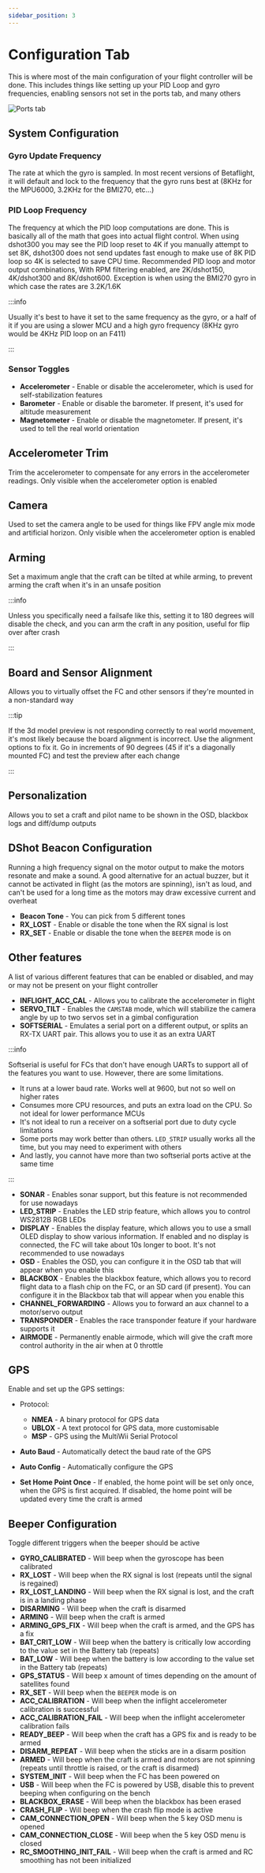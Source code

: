 ```yaml
---
sidebar_position: 3
---
```


# Configuration Tab

This is where most of the main configuration of your flight controller will be done. This includes things 
like setting up your PID Loop and gyro frequencies, enabling sensors not set in the ports tab, and many others

![Ports tab](/img/betaflight_configurator_configuration_tab.png)

## System Configuration

### Gyro Update Frequency

The rate at which the gyro is sampled. In most recent versions of Betaflight, it will default and lock to the frequency 
that the gyro runs best at (8KHz for the MPU6000, 3.2KHz for the BMI270, etc...)

### PID Loop Frequency

The frequency at which the PID loop computations are done. This is basically all of the math that goes into actual 
flight control. When using dshot300 you may see the PID loop reset to 4K if you manually attempt to set 8K, dshot300 
does not send updates fast enough to make use of 8K PID loop so 4K is selected to save CPU time. 
Recommended PID loop and motor output combinations, With RPM filtering enabled, are 2K/dshot150, 4K/dshot300 and 
8K/dshot600. Exception is when using the BMI270 gyro in which case the rates are 3.2K/1.6K 

:::info

Usually it's best to have it set to the same frequency as the gyro, or a half of it if you are using a slower MCU 
and a high gyro frequency (8KHz gyro would be 4KHz PID loop on an F411)

:::

### Sensor Toggles

* **Accelerometer** - Enable or disable the accelerometer, which is used for self-stabilization features
* **Barometer** - Enable or disable the barometer. If present, it's used for altitude measurement
* **Magnetometer** - Enable or disable the magnetometer. If present, it's used to tell the real world orientation

## Accelerometer Trim

Trim the accelerometer to compensate for any errors in the accelerometer readings. Only visible when the 
accelerometer option is enabled

## Camera

Used to set the camera angle to be used for things like FPV angle mix mode and artificial horizon. Only visible 
when the accelerometer option is enabled

## Arming

Set a maximum angle that the craft can be tilted at while arming, to prevent arming the craft when it's in an unsafe 
position

:::info

Unless you specifically need a failsafe like this, setting it to 180 degrees will disable the check, and you can arm 
the craft in any position, useful for flip over after crash

:::

## Board and Sensor Alignment

Allows you to virtually offset the FC and other sensors if they're mounted in a non-standard way

:::tip

If the 3d model preview is not responding correctly to real world movement, it's most likely because the board 
alignment is incorrect. Use the alignment options to fix it. Go in increments of 90 degrees (45 if it's a diagonally mounted FC) 
and test the preview after each change

:::


## Personalization

Allows you to set a craft and pilot name to be shown in the OSD, blackbox logs and diff/dump outputs

## DShot Beacon Configuration

Running a high frequency signal on the motor output to make the motors resonate and make a sound. A good alternative 
for an actual buzzer, but it cannot be activated in flight (as the motors are spinning), isn't as loud, and can't be 
used for a long time as the motors may draw excessive current and overheat

* **Beacon Tone** - You can pick from 5 different tones
* **RX_LOST** - Enable or disable the tone when the RX signal is lost
* **RX_SET** - Enable or disable the tone when the `BEEPER` mode is on

## Other features

A list of various different features that can be enabled or disabled, and may or may not be present on your flight 
controller

* **INFLIGHT_ACC_CAL** - Allows you to calibrate the accelerometer in flight
* **SERVO_TILT** - Enables the `CAMSTAB` mode, which will stabilize the camera angle by up to two servos set in a gimbal 
configuration
* **SOFTSERIAL** - Emulates a serial port on a different output, or splits an RX-TX UART pair. This allows you to use 
it as an extra UART 

:::info

Softserial is useful for FCs that don't have enough UARTs to support all of the features you want to use. However, 
there are some limitations. 
* It runs at a lower baud rate. Works well at 9600, but not so well on higher rates
* Consumes more CPU resources, and puts an extra load on the CPU. So not ideal for lower performance MCUs
* It's not ideal to run a receiver on a softserial port due to duty cycle limitations
* Some ports may work better than others. `LED_STRIP` usually works all the time, but you may need to experiment with others
* And lastly, you cannot have more than two softserial ports active at the same time

:::

* **SONAR** - Enables sonar support, but this feature is not recommended for use nowadays
* **LED_STRIP** - Enables the LED strip feature, which allows you to control WS2812B RGB LEDs
* **DISPLAY** - Enables the display feature, which allows you to use a small OLED display to show various information. 
If enabled and no display is connected, the FC will take about 10s longer to boot. It's not recommended to use nowadays
* **OSD** - Enables the OSD, you can configure it in the OSD tab that will appear when you enable this
* **BLACKBOX** - Enables the blackbox feature, which allows you to record flight data to a flash chip on the FC, or 
an SD card (if present). You can configure it in the Blackbox tab that will appear when you enable this
* **CHANNEL_FORWARDING** - Allows you to forward an aux channel to a motor/servo output
* **TRANSPONDER** - Enables the race transponder feature if your hardware supports it
* **AIRMODE** - Permanently enable airmode, which will give the craft more control authority in the air when at 0 throttle

## GPS

Enable and set up the GPS settings:

* Protocol:

  * **NMEA** - A binary protocol for GPS data
  * **UBLOX** - A text protocol for GPS data, more customisable
  * **MSP** - GPS using the MultiWii Serial Protocol

* **Auto Baud** - Automatically detect the baud rate of the GPS
* **Auto Config** - Automatically configure the GPS
* **Set Home Point Once** - If enabled, the home point will be set only once, when the GPS is first acquired. If disabled, 
the home point will be updated every time the craft is armed

## Beeper Configuration

Toggle different triggers when the beeper should be active

* **GYRO_CALIBRATED** - Will beep when the gyroscope has been calibrated 
* **RX_LOST** - Will beep when the RX signal is lost (repeats until the signal is regained)
* **RX_LOST_LANDING** - Will beep when the RX signal is lost, and the craft is in a landing phase
* **DISARMING** - Will beep when the craft is disarmed
* **ARMING** - Will beep when the craft is armed
* **ARMING_GPS_FIX** - Will beep when the craft is armed, and the GPS has a fix
* **BAT_CRIT_LOW** - Will beep when the battery is critically low according to the value set in the Battery tab (repeats)
* **BAT_LOW** - Will beep when the battery is low according to the value set in the Battery tab (repeats)
* **GPS_STATUS** - Will beep x amount of times depending on the amount of satellites found
* **RX_SET** - Will beep when the `BEEPER` mode is on
* **ACC_CALIBRATION** - Will beep when the inflight accelerometer calibration is successful
* **ACC_CALIBRATION_FAIL** - Will beep when the inflight accelerometer calibration fails
* **READY_BEEP** - Will beep when the craft has a GPS fix and is ready to be armed
* **DISARM_REPEAT** - Will beep when the sticks are in a disarm position
* **ARMED** - Will beep when the craft is armed and motors are not spinning (repeats until throttle is raised, or the craft is disarmed)
* **SYSTEM_INIT** - Will beep when the FC has been powered on
* **USB** - Will beep when the FC is powered by USB, disable this to prevent beeping when configuring on the bench
* **BLACKBOX_ERASE** - Will beep when the blackbox has been erased
* **CRASH_FLIP** - Will beep when the crash flip mode is active
* **CAM_CONNECTION_OPEN** - Will beep when the 5 key OSD menu is opened
* **CAM_CONNECTION_CLOSE** - Will beep when the 5 key OSD menu is closed
* **RC_SMOOTHING_INIT_FAIL** - Will beep when the craft is armed and RC smoothing has not been initialized
